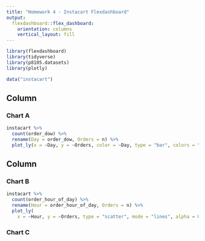 ```yaml
---
title: "Homework 4 - Instacart Flexdashboard"
output: 
  flexdashboard::flex_dashboard:
    orientation: columns
    vertical_layout: fill
---
```


```r
library(flexdashboard)
library(tidyverse)
library(p8105.datasets)
library(plotly)
```

```r
data("instacart")


```

Column {data-width=650}
-----------------------------------------------------------------------

### Chart A

```r
instacart %>% 
  count(order_dow) %>% 
  rename(Day = order_dow, Orders = n) %>%
  plot_ly(x = ~Day, y = ~Orders, color = ~Day, type = "bar", colors = "viridis")
```

Column {data-width=350}
-----------------------------------------------------------------------

### Chart B

```r
instacart %>%
  count(order_hour_of_day) %>% 
  rename(Hour = order_hour_of_day, Orders = n) %>%
  plot_ly(
    x = ~Hour, y = ~Orders, type = "scatter", mode = "lines", alpha = 0.5)
```

### Chart C

```r

```